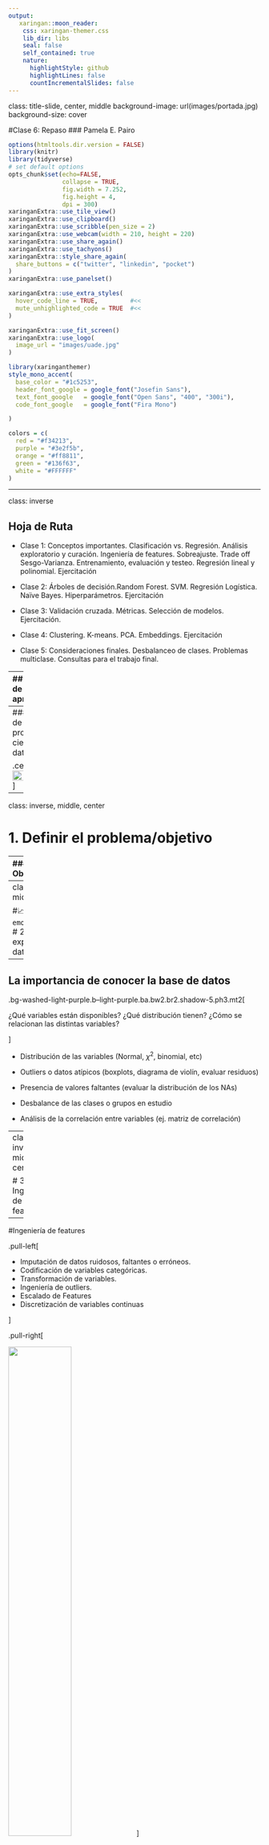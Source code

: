 ---
output:
   xaringan::moon_reader:
    css: xaringan-themer.css
    lib_dir: libs
    seal: false
    self_contained: true
    nature:
      highlightStyle: github
      highlightLines: false
      countIncrementalSlides: false
---

class: title-slide, center, middle
background-image: url(images/portada.jpg)
background-size: cover

#Clase 6: Repaso
### Pamela E. Pairo

```{r setup, include = FALSE}
options(htmltools.dir.version = FALSE)
library(knitr)
library(tidyverse)
# set default options
opts_chunk$set(echo=FALSE,
               collapse = TRUE,
               fig.width = 7.252,
               fig.height = 4,
               dpi = 300)
xaringanExtra::use_tile_view()
xaringanExtra::use_clipboard()
xaringanExtra::use_scribble(pen_size = 2)
xaringanExtra::use_webcam(width = 210, height = 220)
xaringanExtra::use_share_again()
xaringanExtra::use_tachyons()
xaringanExtra::style_share_again(
  share_buttons = c("twitter", "linkedin", "pocket")
)
xaringanExtra::use_panelset()
```

```{r xaringan-extra-styles, include=FALSE}
xaringanExtra::use_extra_styles(
  hover_code_line = TRUE,         #<<
  mute_unhighlighted_code = TRUE  #<<
)
```


```{r xaringan-logo, echo=FALSE}

xaringanExtra::use_fit_screen()
xaringanExtra::use_logo(
  image_url = "images/uade.jpg"
)
```

```{r xaringan-themer, include=FALSE, warning=FALSE}
library(xaringanthemer)
style_mono_accent(
  base_color = "#1c5253",
  header_font_google = google_font("Josefin Sans"),
  text_font_google   = google_font("Open Sans", "400", "300i"),
  code_font_google   = google_font("Fira Mono")

)

colors = c(
  red = "#f34213",
  purple = "#3e2f5b",
  orange = "#ff8811",
  green = "#136f63",
  white = "#FFFFFF"
)
```

---

class: inverse

## Hoja de Ruta

- Clase 1: Conceptos importantes. Clasificación vs. Regresión. Análisis exploratorio y curación. Ingeniería de features. Sobreajuste. Trade off Sesgo-Varianza. Entrenamiento, evaluación y testeo. Regresión lineal y polinomial. Ejercitación

- Clase 2: Árboles de decisión.Random Forest. SVM. Regresión Logística. Naïve Bayes. Hiperparámetros. Ejercitación

- Clase 3: Validación cruzada. Métricas. Selección de modelos. Ejercitación.

- Clase 4: Clustering. K-means. PCA. Embeddings. Ejercitación

- Clase 5: Consideraciones finales. Desbalanceo de clases. Problemas multiclase. Consultas para el trabajo final.

---
## Tipos de aprendizaje

.center[
<img src="images/ml.png" width="88%"/>
]

---
### Ciclo de un proyecto en ciencia de datos

.center[
<img src="images/ciclo_data.png" width="100%"/>
]

---
class: inverse, middle, center

# 1. Definir el problema/objetivo

---
### Definir el Objetivo

¿Qué variable se quiere predecir? 
¿De qué datos se dispone o se requiere conseguir mas datos?  

###Regresión vs. Clasificación

.pull-left[**.purple[Regresión]**
]

.pull-right[
**.purple[Clasificación]**
]

.pull-left[

<img src="images/regresion.png" width="100%"/>
]

.pull-right[
<img src="images/clasification.png" width="100%"/>
]

---
class: inverse, middle, center

#📈 📊 `r emo::ji("hammer")`
# 2. Análisis exploratorio de datos y Curación

---
## La importancia de conocer la base de datos

.bg-washed-light-purple.b--light-purple.ba.bw2.br2.shadow-5.ph3.mt2[

¿Qué variables están disponibles?
¿Qué distribución tienen?
¿Cómo se relacionan las distintas variables?

]

- Distribución de las variables (Normal, $\chi^2$, binomial, etc)

- Outliers o datos atípicos (boxplots, diagrama de violín, evaluar residuos)

- Presencia de valores faltantes (evaluar la distribución de los NAs)

- Desbalance de las clases o grupos en estudio

- Análisis de la correlación entre variables (ej. matriz de correlación)

---
class: inverse, middle, center

# 3. Ingeniería de features

---

#Ingeniería de features

.pull-left[

- Imputación de datos ruidosos, faltantes o erróneos.
- Codificación de variables categóricas.
- Transformación de variables.
- Ingeniería de outliers.
- Escalado de Features
- Discretización de variables continuas

]

.pull-right[

<img src="images/recipe.png" width="50%"/>
]



```{r, echo=TRUE, warning = FALSE}
library(tidymodels)

rec <-recipe (Response ~ ., data= df_train) %>% 
              step_scale(all_numeric_predictors(), -all_outcomes())%>%
              step_dummy(all_nominal_predictors()) %>% 
              prep()
```

---
class: inverse, middle, center

# 3. Modelado Predictivo

---
# Algoritmos vistos

.pull-left[
### Aprendizaje Supervisado

- Regresión Lineal y polinomial
- Árboles de decisión
- Random Forest
- Support Vector Machine (SVM)
- Regresión Logística
- Naïve Bayes

.center[<img src="images/parsnip.png" width="45%"/>]
]

--

.pull-right[

###Aprendizaje No Supervisado

- K-means
- PCA
- TSNE

```{r, echo=TRUE, warning = FALSE}
library(Rtsne) #Tsne
library(factoextra)#PCA

```
]
---

## Conjuntos de validación y testeo

.bg-washed-light-purple.b--light-purple.ba.bw2.br2.shadow-5.ph3.mt3[
El objetivo de un modelo de Machine Learning es que generalice bien frente a nuevos datos o datos no vistos por el modelo (set de testeo)
]

.center[<img src="images/dataset.png" width="48%"/>]

**.orange[Conjunto de validación]** nos sirve para hacer el tuneo de **.orange[hiperparámetros]** y la selección de modelos.

**.orange[Conjunto de testeo]** se utiliza para medir la performance del modelo mediante **.orange[métricas]**

.right[
Imagen extraída de [aquí](https://www.machinecurve.com/index.php/2020/11/16/how-to-easily-create-a-train-test-split-for-your-machine-learning-model/#train-test-split-for-a-multilabel-dataset)
]

---
#Métricas

.pull-left[

###Regresión

- Mean Square Error (MSE)

- Root Mean Square Error (RMSE)

- Mean Absolute Error (MAE)

.center[<img src="images/yardstick.png" width="45%"/>]
]

.pull-right[

###Clasificación

- Matriz de Confusión

- Accuracy

- Precision

- Recall

- F1

- Curvas ROC y AUC
]